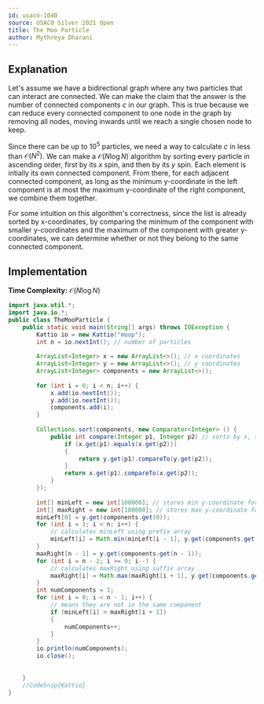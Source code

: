 ```yaml
---
id: usaco-1040
source: USACO Silver 2021 Open
title: The Moo Particle
author: Mythreya Dharani
---
```

## Explanation
Let's assume we have a bidirectional graph where any two particles that can interact are connected. 
We can make the claim that the answer is the number of connected components $c$ in our graph. 
This is true because we can reduce every connected component to one node in the graph by removing all nodes, moving inwards until we reach a single chosen node to keep.

Since there can be up to $10^5$ particles, we need a way to calculate $c$ in less than $\mathcal{O}(N^2)$. 
We can make a $\mathcal{O}(N \log N)$ algorithm by sorting every particle in ascending order, first by its $x$ spin, and then by its $y$ spin.
Each element is intially its own connected component. From there, for each adjacent connected component, as long as the minimum y-coordinate in the left component is at most the maximum y-coordinate of the right component, we combine them together.

For some intuition on this algorithm's correctness, since the list is already sorted by x-coordinates, by comparing the minimum of the component with smaller y-coordinates and the maximum of the component with greater y-coordinates, we can determine whether or not they belong to the same connected component.
## Implementation

**Time Complexity:** $\mathcal{O}(N \log N)$

<LanguageSection>
	
<JavaSection>
	
```java
import java.util.*;
import java.io.*;
public class TheMooParticle {
	public static void main(String[] args) throws IOException {
		Kattio io = new Kattio("moop");
		int n = io.nextInt(); // number of particles
	
		ArrayList<Integer> x = new ArrayList<>(); // x coordinates
		ArrayList<Integer> y = new ArrayList<>(); // y coordinates
		ArrayList<Integer> components = new ArrayList<>();
	
		for (int i = 0; i < n; i++) {
			x.add(io.nextInt());
			y.add(io.nextInt());
			components.add(i);
		}
								 
		Collections.sort(components, new Comparator<Integer> () {         
			public int compare(Integer p1, Integer p2) // sorts by x, then y {
				if (x.get(p1).equals(x.get(p2)))
				{
					return y.get(p1).compareTo(y.get(p2));
				}
				return x.get(p1).compareTo(x.get(p2));
			}
		});
	
		int[] minLeft = new int[100000]; // stores min y-coordinate for left comp
		int[] maxRight = new int[100000]; // stores max y-coordinate for right comp
		minLeft[0] = y.get(components.get(0));
		for (int i = 1; i < n; i++) {
			// calculates minLeft using prefix array
			minLeft[i] = Math.min(minLeft[i - 1], y.get(components.get(i))); 
		}
		maxRight[n - 1] = y.get(components.get(n - 1));
		for (int i = n - 2; i >= 0; i--) {
			// calculates maxRight using suffix array
			maxRight[i] = Math.max(maxRight[i + 1], y.get(components.get(i))); 
		}
		int numComponents = 1;
		for (int i = 0; i < n - 1; i++) {
			// means they are not in the same component
			if (minLeft[i] > maxRight[i + 1]) 
			{
				numComponents++;
			}
		}
		io.println(numComponents);
		io.close();
		
		
	}
	//CodeSnip{Kattio}
}
```
	
</JavaSection>

</LanguageSection>
